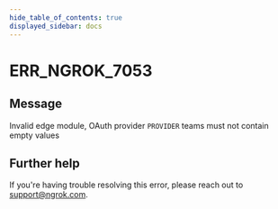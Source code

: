 ```yaml
---
hide_table_of_contents: true
displayed_sidebar: docs
---
```



# ERR_NGROK_7053

## Message

Invalid edge module, OAuth provider `PROVIDER` teams must not contain empty values

<ErrorDetails error="err_ngrok_7053" />

## Further help

If you're having trouble resolving this error, please reach out to [support@ngrok.com](mailto:support@ngrok.com?subject=Help%20with%20ERR_NGROK_7053).

